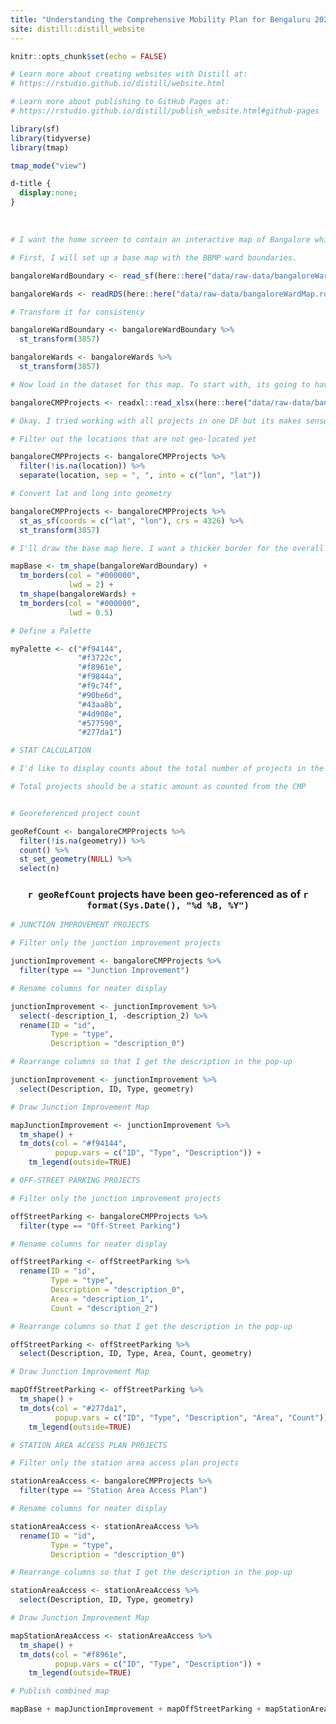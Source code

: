 ```yaml
---
title: "Understanding the Comprehensive Mobility Plan for Bengaluru 2020"
site: distill::distill_website
---
```


```r
knitr::opts_chunk$set(echo = FALSE)

# Learn more about creating websites with Distill at:
# https://rstudio.github.io/distill/website.html

# Learn more about publishing to GitHub Pages at:
# https://rstudio.github.io/distill/publish_website.html#github-pages

library(sf)
library(tidyverse)
library(tmap)

tmap_mode("view")

```

```css

d-title {
  display:none;
}

```

<!-- Use a HTML break to add a little white space between the title and the map -->
<br>

```r
# I want the home screen to contain an interactive map of Bangalore which shows all the projects proposed in the Comprehensive Mobility Plan for Bengaluru 2020. The map needs to have relevant boundaries (BBMP Ward, BMRDA) in addition to the projects. Also, projects will need to be categorized to make it easier to understand.

# First, I will set up a base map with the BBMP ward boundaries.

bangaloreWardBoundary <- read_sf(here::here("data/raw-data/bangaloreWardBoundary.shp"))

bangaloreWards <- readRDS(here::here("data/raw-data/bangaloreWardMap.rds"))

# Transform it for consistency

bangaloreWardBoundary <- bangaloreWardBoundary %>% 
  st_transform(3857)

bangaloreWards <- bangaloreWards %>% 
  st_transform(3857)

# Now load in the dataset for this map. To start with, its going to have just points.

bangaloreCMPProjects <- readxl::read_xlsx(here::here("data/raw-data/bangaloreCMP2020Projetcs.xlsx"))

# Okay. I tried working with all projects in one DF but its makes sense to split them by project type. Then I can make the pop-up info more useful.

# Filter out the locations that are not geo-located yet

bangaloreCMPProjects <- bangaloreCMPProjects %>% 
  filter(!is.na(location)) %>% 
  separate(location, sep = ", ", into = c("lon", "lat"))

# Convert lat and long into geometry

bangaloreCMPProjects <- bangaloreCMPProjects %>% 
  st_as_sf(coords = c("lat", "lon"), crs = 4326) %>% 
  st_transform(3857)

# I'll draw the base map here. I want a thicker border for the overall outline of the wards and thinner lines showing individual wards.

mapBase <- tm_shape(bangaloreWardBoundary) +
  tm_borders(col = "#000000",
             lwd = 2) +
  tm_shape(bangaloreWards) +
  tm_borders(col = "#000000",
             lwd = 0.5)

# Define a Palette

myPalette <- c("#f94144",
               "#f3722c",
               "#f8961e",
               "#f9844a",
               "#f9c74f",
               "#90be6d",
               "#43aa8b",
               "#4d908e",
               "#577590",
               "#277da1")

```

```r
# STAT CALCULATION

# I'd like to display counts about the total number of projects in the CMP and the number of projects that have been geo-referenced. It'll help show that things are still in progress and is also an indicator of the complexity of things.

# Total projects should be a static amount as counted from the CMP


# Georeferenced project count

geoRefCount <- bangaloreCMPProjects %>% 
  filter(!is.na(geometry)) %>% 
  count() %>% 
  st_set_geometry(NULL) %>% 
  select(n)
```

<center>

### `r geoRefCount` projects have been geo-referenced as of `r format(Sys.Date(), "%d %B, %Y")`

</center>

```r
# JUNCTION IMPROVEMENT PROJECTS

# Filter only the junction improvement projects

junctionImprovement <- bangaloreCMPProjects %>% 
  filter(type == "Junction Improvement")

# Rename columns for neater display

junctionImprovement <- junctionImprovement %>%
  select(-description_1, -description_2) %>% 
  rename(ID = "id",
         Type = "type",
         Description = "description_0")

# Rearrange columns so that I get the description in the pop-up

junctionImprovement <- junctionImprovement %>% 
  select(Description, ID, Type, geometry)

# Draw Junction Improvement Map

mapJunctionImprovement <- junctionImprovement %>% 
  tm_shape() +
  tm_dots(col = "#f94144",
          popup.vars = c("ID", "Type", "Description")) + 
	tm_legend(outside=TRUE)


```

```r
# OFF-STREET PARKING PROJECTS

# Filter only the junction improvement projects

offStreetParking <- bangaloreCMPProjects %>% 
  filter(type == "Off-Street Parking")

# Rename columns for neater display

offStreetParking <- offStreetParking %>%
  rename(ID = "id",
         Type = "type",
         Description = "description_0",
         Area = "description_1",
         Count = "description_2")

# Rearrange columns so that I get the description in the pop-up

offStreetParking <- offStreetParking %>% 
  select(Description, ID, Type, Area, Count, geometry)

# Draw Junction Improvement Map

mapOffStreetParking <- offStreetParking %>% 
  tm_shape() +
  tm_dots(col = "#277da1",
          popup.vars = c("ID", "Type", "Description", "Area", "Count")) + 
	tm_legend(outside=TRUE)


```

```r
# STATION AREA ACCESS PLAN PROJECTS

# Filter only the station area access plan projects

stationAreaAccess <- bangaloreCMPProjects %>% 
  filter(type == "Station Area Access Plan")

# Rename columns for neater display

stationAreaAccess <- stationAreaAccess %>%
  rename(ID = "id",
         Type = "type",
         Description = "description_0")

# Rearrange columns so that I get the description in the pop-up

stationAreaAccess <- stationAreaAccess %>% 
  select(Description, ID, Type, geometry)

# Draw Junction Improvement Map

mapStationAreaAccess <- stationAreaAccess %>% 
  tm_shape() +
  tm_dots(col = "#f8961e",
          popup.vars = c("ID", "Type", "Description")) + 
	tm_legend(outside=TRUE)


```

```r
# Publish combined map

mapBase + mapJunctionImprovement + mapOffStreetParking + mapStationAreaAccess
```

